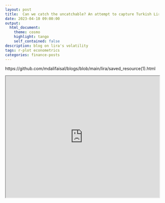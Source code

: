 ```yaml
---
layout: post
title:  Can we catch the uncatchable? An attempt to capture Turkish Lira's hypervolatility! 
date: 2023-04-10 09:00:00
output:
  html_document:
    theme: cosmo
    highlight: tango
    self_contained: false
description: blog on lira's volatility
tags: r-plot econometrics
categories: finance-posts
---
```

https://github.com/mdalifaisal/blogs/blob/main/lira/saved_resource(1).html

<div>
  <iframe src="https://github.com/mdalifaisal/blogs/blob/main/lira/plotly.html" width="100%" height="400"></iframe>
</div>


